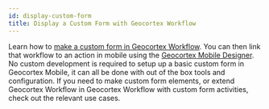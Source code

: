 ```yaml
---
id: display-custom-form
title: Display a Custom Form with Geocortex Workflow
---
```



Learn how to [make a custom form in Geocortex Workflow](https://docs.geocortex.com/workflow/latest/help/Default.htm#wf5/help/forms.htm). You can then link that workflow to an action in mobile using the [Geocortex Mobile Designer](https://apps.geocortex.com/mobileviewer/designer/). No custom development is required to setup up a basic custom form in Geocortex Mobile, it can all be done with out of the box tools and configuration. If you need to make custom form elements, or extend Geocortex Workflow in Geocortex Workflow with custom form activities, check out the relevant use cases.

<UseCaseContainer>
    <UseCaseCard
        title="Geocortex Workflow Documentation"
        description="General documentation for Geocortex Workflow"
        link="https://docs.geocortex.com/workflow/latest/help/Default.htm"
    />
    <UseCaseCard
        title="Custom Workflow Form Elements in Geocortex Mobile"
        description="Add custom form elements to workflow forms in Geocortex Mobile"
        link="implement-custom-workflow-form-element"
    />
    <UseCaseCard
        title="Custom Geocortex Workflow Activities for Geocortex Mobile"
        description="Implement custom Geocortex Workflow activities that can be used in Geocortex Mobile"
        link="implement-workflow-activity"
    />
</UseCaseContainer>
